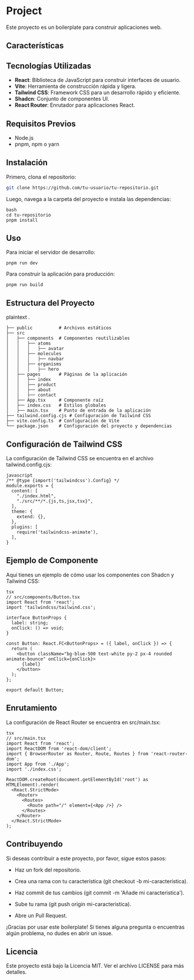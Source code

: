 # Project

Este proyecto es un boilerplate para construir aplicaciones web.

## Características

## Tecnologías Utilizadas

- **React**: Biblioteca de JavaScript para construir interfaces de usuario.
- **Vite**: Herramienta de construcción rápida y ligera.
- **Tailwind CSS**: Framework CSS para un desarrollo rápido y eficiente.
- **Shadcn**: Conjunto de componentes UI.
- **React Router**: Enrutador para aplicaciones React.

## Requisitos Previos

- Node.js
- pnpm, npm o yarn

## Instalación

Primero, clona el repositorio:

```bash
git clone https://github.com/tu-usuario/tu-repositorio.git
```

Luego, navega a la carpeta del proyecto e instala las dependencias:

```
bash
cd tu-repositorio
pnpm install
```

## Uso
Para iniciar el servidor de desarrollo:

```
pnpm run dev
```

Para construir la aplicación para producción:

```
pnpm run build
```

## Estructura del Proyecto

plaintext
.

    ├── public          # Archivos estáticos
    ├── src
    │   ├── components  # Componentes reutilizables
    │   │   ├── atoms
    │   │   │   ├── avatar
    │   │   ├── molecules
    │   │   │   ├── navbar
    │   │   ├── organisms
    │   │   │   ├── hero
    │   ├── pages       # Páginas de la aplicación
    │   │   ├── index
    │   │   ├── product
    │   │   ├── about
    │   │   ├── contact
    │   ├── App.tsx     # Componente raíz
    │   ├── index.css   # Estilos globales
    │   ├── main.tsx    # Punto de entrada de la aplicación
    ├── tailwind.config.cjs # Configuración de Tailwind CSS
    ├── vite.config.ts  # Configuración de Vite
    └── package.json    # Configuración del proyecto y dependencias

## Configuración de Tailwind CSS
La configuración de Tailwind CSS se encuentra en el archivo tailwind.config.cjs:

```
javascript
/** @type {import('tailwindcss').Config} */
module.exports = {
  content: [
    "./index.html",
    "./src/**/*.{js,ts,jsx,tsx}",
  ],
  theme: {
    extend: {},
  },
  plugins: [
    require('tailwindcss-animate'),
  ],
}
```
## Ejemplo de Componente
Aquí tienes un ejemplo de cómo usar los componentes con Shadcn y Tailwind CSS:

```
tsx
// src/components/Button.tsx
import React from 'react';
import 'tailwindcss/tailwind.css';

interface ButtonProps {
  label: string;
  onClick: () => void;
}

const Button: React.FC<ButtonProps> = ({ label, onClick }) => {
  return (
    <button className="bg-blue-500 text-white py-2 px-4 rounded animate-bounce" onClick={onClick}>
      {label}
    </button>
  );
};

export default Button;
```
## Enrutamiento
La configuración de React Router se encuentra en src/main.tsx:
```
tsx
// src/main.tsx
import React from 'react';
import ReactDOM from 'react-dom/client';
import { BrowserRouter as Router, Route, Routes } from 'react-router-dom';
import App from './App';
import './index.css';

ReactDOM.createRoot(document.getElementById('root') as HTMLElement).render(
  <React.StrictMode>
    <Router>
      <Routes>
        <Route path="/" element={<App />} />
      </Routes>
    </Router>
  </React.StrictMode>
);
```

## Contribuyendo
Si deseas contribuir a este proyecto, por favor, sigue estos pasos:

 - Haz un fork del repositorio.

 - Crea una rama con tu característica (git checkout -b mi-caracteristica).

 - Haz commit de tus cambios (git commit -m 'Añade mi caracteristica').

 - Sube tu rama (git push origin mi-caracteristica).

 - Abre un Pull Request.

¡Gracias por usar este boilerplate! Si tienes alguna pregunta o encuentras algún problema, no dudes en abrir un issue.

## Licencia
Este proyecto está bajo la Licencia MIT. Ver el archivo LICENSE para más detalles.
